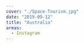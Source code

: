 ---
cover: "./Space-Tourism.jpg"
date: "2019-09-12"
title: "Australia"
areas:
  - Instagram
---
